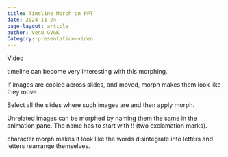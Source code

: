 ```yaml
---
title: Timeline Morph on PPT
date: 2024-11-24
page-layout: article
author: Venu GVGK
Category: presentation-video
---
```


[Video](https://www.youtube.com/watch?v=nzH4KPz_cIs)

timeline can become very interesting with this morphing. 

If images are copied across slides, and moved, morph makes them look like they move. 

Select all the slides where such images are and then apply morph. 

Unrelated images can be morphed by naming them the same in the animation pane. The name has to start with !! (two exclamation marks).

character morph makes it look like the words disintegrate into letters and letters rearrange themselves. 


